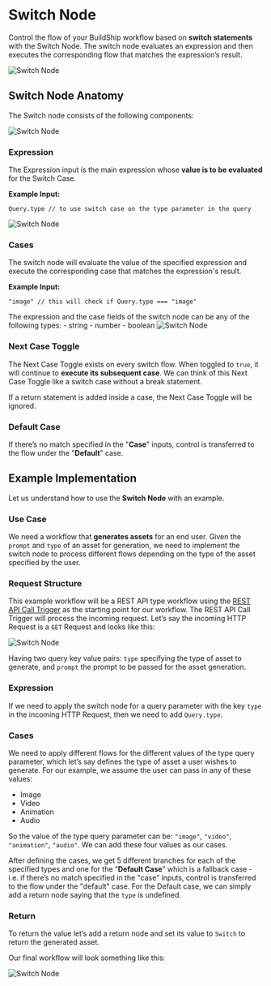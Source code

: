 # Switch Node


Control the flow of your BuildShip workflow based on **switch statements** with the Switch Node. The switch node
evaluates an expression and then executes the corresponding flow that matches the expression’s result.

<Image src={switchOG} alt='Switch Node' width={1200} />

## Switch Node Anatomy

The Switch node consists of the following components:

<Image src={switch1} alt='Switch Node' width={1200} />

### Expression

The Expression input is the main expression whose **value is to be evaluated** for the Switch Case.

**Example Input:**

```
Query.type // to use switch case on the type parameter in the query
```

<Image src={switchExp} alt='Switch Node' width={1200} />

### Cases

The switch node will evaluate the value of the specified expression and execute the corresponding case that matches the
expression's result.

**Example Input:**

```
"image" // this will check if Query.type === "image"
```

<Callout emoji='💡'>
  The expression and the case fields of the switch node can be any of the following types: - string - number - boolean
</Callout>

<Image src={switchCase} alt='Switch Node' width={1200} />

### Next Case Toggle

The Next Case Toggle exists on every switch flow. When toggled to `true`, it will continue to **execute its subsequent
case**. We can think of this Next Case Toggle like a switch case without a break statement.

<Callout type='info'>If a return statement is added inside a case, the Next Case Toggle will be ignored.</Callout>

### Default Case

If there’s no match specified in the "**Case**" inputs, control is transferred to the flow under the "**Default**" case.

## Example Implementation

Let us understand how to use the **Switch Node** with an example.

### Use Case

We need a workflow that **generates assets** for an end user. Given the `prompt` and `type` of an asset for generation,
we need to implement the switch node to process different flows depending on the type of the asset specified by the
user.

### Request Structure

This example workflow will be a REST API type workflow using the [REST API Call Trigger](/trigger-nodes/rest-api) as the
starting point for our workflow. The REST API Call Trigger will process the incoming request. Let’s say the incoming
HTTP Request is a `GET` Request and looks like this:

<Image src={switch2} alt='Switch Node' width={1200} />

Having two query key value pairs: `type` specifying the type of asset to generate, and `prompt` the prompt to be passed
for the asset generation.

### Expression

If we need to apply the switch node for a query parameter with the key `type` in the incoming HTTP Request, then we need
to add `Query.type`.

### Cases

We need to apply different flows for the different values of the type query parameter, which let’s say defines the type
of asset a user wishes to generate. For our example, we assume the user can pass in any of these values:

- Image
- Video
- Animation
- Audio

So the value of the type query parameter can be: `"image"`, `"video"`, `"animation"`, `"audio"`. We can add these four
values as our cases.

After defining the cases, we get 5 different branches for each of the specified types and one for the “**Default Case**”
which is a fallback case - i.e. if there’s no match specified in the "case" inputs, control is transferred to the flow
under the "default" case. For the Default case, we can simply add a return node saying that the `type` is undefined.

### Return

To return the value let’s add a return node and set its value to `Switch` to return the generated asset.

Our final workflow will look something like this:

<Image src={switch3} alt='Switch Node' width={1200} />
